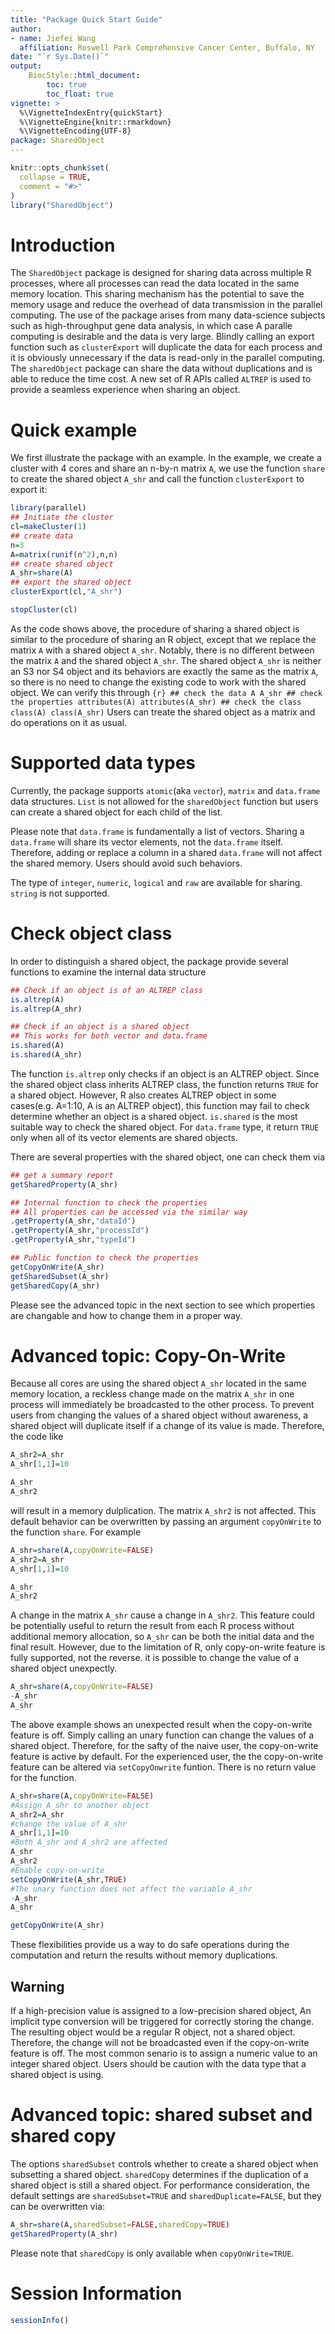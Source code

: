 ```yaml
---
title: "Package Quick Start Guide"
author: 
- name: Jiefei Wang
  affiliation: Roswell Park Comprehensive Cancer Center, Buffalo, NY
date: "`r Sys.Date()`"
output:
    BiocStyle::html_document:
        toc: true
        toc_float: true
vignette: >
  %\VignetteIndexEntry{quickStart}
  %\VignetteEngine{knitr::rmarkdown}
  %\VignetteEncoding{UTF-8}
package: SharedObject
---
```


```r
knitr::opts_chunk$set(
  collapse = TRUE,
  comment = "#>"
)
library("SharedObject")
```
# Introduction

The `SharedObject` package is designed for sharing data across
multiple R processes, where all processes can read the data located in
the same memory location. This sharing mechanism has the potential to
save the memory usage and reduce the overhead of data transmission in
the parallel computing. The use of the package arises from many
data-science subjects such as high-throughput gene data analysis, in
which case A paralle computing is desirable and the data is very
large. Blindly calling an export function such as `clusterExport` will
duplicate the data for each process and it is obviously unnecessary if
the data is read-only in the parallel computing. The `sharedObject`
package can share the data without duplications and is able to reduce
the time cost. A new set of R APIs called `ALTREP` is used to provide
a seamless experience when sharing an object.

# Quick example

We first illustrate the package with an example. In the example, we
create a cluster with 4 cores and share an n-by-n matrix `A`, we use
the function `share` to create the shared object `A_shr` and call the
function `clusterExport` to export it:

```r
library(parallel)
## Initiate the cluster
cl=makeCluster(1)
## create data
n=3
A=matrix(runif(n^2),n,n)
## create shared object
A_shr=share(A)
## export the shared object
clusterExport(cl,"A_shr")

stopCluster(cl)
```

As the code shows above, the procedure of sharing a shared object is
similar to the procedure of sharing an R object, except that we
replace the matrix `A` with a shared object `A_shr`. Notably, there is
no different between the matrix `A` and the shared object `A_shr`. The
shared object `A_shr` is neither an S3 nor S4 object and its behaviors
are exactly the same as the matrix `A`, so there is no need to change
the existing code to work with the shared object. We can verify this
through ```{r} ## check the data A A_shr ## check the properties
attributes(A) attributes(A_shr) ## check the class class(A)
class(A_shr) ``` Users can treate the shared object as a matrix and do
operations on it as usual.

# Supported data types

Currently, the package supports `atomic`(aka `vector`), `matrix` and
`data.frame` data structures. `List` is not allowed for the
`sharedObject` function but users can create a shared object for each
child of the list.

Please note that `data.frame` is fundamentally a list of
vectors. Sharing a `data.frame` will share its vector elements, not
the `data.frame` itself. Therefore, adding or replace a column in a
shared `data.frame` will not affect the shared memory. Users should
avoid such behaviors.

The type of `integer`, `numeric`, `logical` and `raw` are available
for sharing. `string` is not supported.


# Check object class

In order to distinguish a shared object, the package provide several
functions to examine the internal data structure

```r
## Check if an object is of an ALTREP class
is.altrep(A)
is.altrep(A_shr)

## Check if an object is a shared object
## This works for both vector and data.frame
is.shared(A)
is.shared(A_shr)
```

The function `is.altrep` only checks if an object is an ALTREP
object. Since the shared object class inherits ALTREP class, the
function returns `TRUE` for a shared object. However, R also creates
ALTREP object in some cases(e.g. A=1:10, A is an ALTREP object), this
function may fail to check determine whether an object is a shared
object. `is.shared` is the most suitable way to check the shared
object. For `data.frame` type, it return `TRUE` only when all of its
vector elements are shared objects.

There are several properties with the shared object, one can check
them via

```r
## get a summary report
getSharedProperty(A_shr)

## Internal function to check the properties
## All properties can be accessed via the similar way
.getProperty(A_shr,"dataId")
.getProperty(A_shr,"processId")
.getProperty(A_shr,"typeId")

## Public function to check the properties
getCopyOnWrite(A_shr)
getSharedSubset(A_shr)
getSharedCopy(A_shr)
```

Please see the advanced topic in the next section to see which
properties are changable and how to change them in a proper way.

# Advanced topic: Copy-On-Write

Because all cores are using the shared object `A_shr` located in the
same memory location, a reckless change made on the matrix `A_shr` in
one process will immediately be broadcasted to the other process. To
prevent users from changing the values of a shared object without
awareness, a shared object will duplicate itself if a change of its
value is made. Therefore, the code like

```r
A_shr2=A_shr
A_shr[1,1]=10

A_shr
A_shr2
```

will result in a memory dulplication. The matrix `A_shr2` is not
affected. This default behavior can be overwritten by passing an
argument `copyOnWrite` to the function `share`. For example

```r
A_shr=share(A,copyOnWrite=FALSE)
A_shr2=A_shr
A_shr[1,1]=10

A_shr
A_shr2
```

A change in the matrix `A_shr` cause a change in `A_shr2`. This
feature could be potentially useful to return the result from each R
process without additional memory allocation, so `A_shr` can be both
the initial data and the final result. However, due to the limitation
of R, only copy-on-write feature is fully supported, not the
reverse. it is possible to change the value of a shared object
unexpectly.

```r
A_shr=share(A,copyOnWrite=FALSE)
-A_shr
A_shr
```

The above example shows an unexpected result when the copy-on-write
feature is off. Simply calling an unary function can change the values
of a shared object. Therefore, for the safty of the naive user, the
copy-on-write feature is active by default. For the experienced user,
the the copy-on-write feature can be altered via `setCopyOnwrite`
funtion. There is no return value for the function.

```r
A_shr=share(A,copyOnWrite=FALSE)
#Assign A_shr to another object
A_shr2=A_shr
#change the value of A_shr
A_shr[1,1]=10
#Both A_shr and A_shr2 are affected
A_shr
A_shr2
#Enable copy-on-write
setCopyOnWrite(A_shr,TRUE)
#The unary function does not affect the variable A_shr
-A_shr
A_shr

getCopyOnWrite(A_shr)
```

These flexibilities provide us a way to do safe operations during the
computation and return the results without memory duplications.

## Warning

If a high-precision value is assigned to a low-precision shared
object, An implicit type conversion will be triggered for correctly
storing the change. The resulting object would be a regular R object,
not a shared object. Therefore, the change will not be broadcasted
even if the copy-on-write feature is off. The most common senario is
to assign a numeric value to an integer shared object. Users should be
caution with the data type that a shared object is using.

# Advanced topic: shared subset and shared copy

The options `sharedSubset` controls whether to create a shared object
when subsetting a shared object. `sharedCopy` determines if the
duplication of a shared object is still a shared object. For
performance consideration, the default settings are
`sharedSubset=TRUE` and `sharedDuplicate=FALSE`, but they can be
overwritten via:

```r
A_shr=share(A,sharedSubset=FALSE,sharedCopy=TRUE)
getSharedProperty(A_shr)
```

Please note that `sharedCopy` is only available when
`copyOnWrite=TRUE`.

# Session Information

```r
sessionInfo()
```




